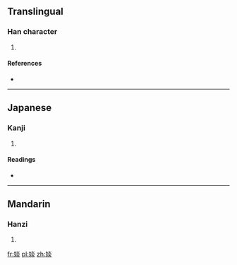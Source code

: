 ==Translingual==

===Han character===
{{Han char|rn=38|rad=女|as=08|sn=11|four=4948<sub>9</sub>|canj=女火火 (VFF)|ids=⿰[[女]][[炎]]}}

# {{defn|Han|sort=女08}}

====References====
* {{Han ref|kx=0264.220|dkj=06406|hdz=21061.090|uh=5A52|ud=23122|bh=D4DF|bd=54495}}

----

==Japanese==

===Kanji===
{{ja-kanji|grade=|rs=女08}}

# {{defn|lang=ja|sort=女08}}

====Readings====
* {{ja-readings|on=[[たん]] (tan), [[だん]] (dan)|kun=}}

----

==Mandarin==

===Hanzi===
{{cmn-hanzi|pin=[[tán]] ([[tan2]])|wg=t'an<sup>2</sup>}}

# {{defn|lang=cmn|sort=女08}}

[[fr:婒]]
[[pl:婒]]
[[zh:婒]]